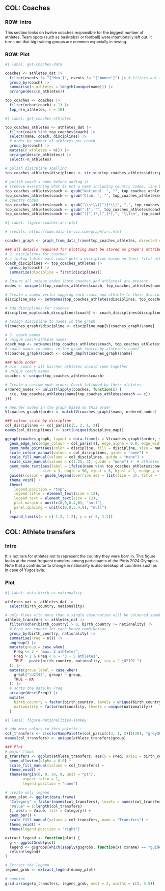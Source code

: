 ## COL: Coaches

### ROW: Intro {height="17%"}

::: {#div-intro-1 style="font-size: 0.9em;"}
This section looks on twelve coaches responsible for the biggest number of athletes. Team spots (such as baskteball or football) were intentionally left out. It turns out that big training groups are common especially in rowing.
:::

### ROW: Plot
```r
#| label: get-coaches-data

coaches <- athletes_dat |> 
  filter(events != "['Men']", events != "['Women']") |> # filters out teams
  group_by(coach) |> 
  summarise(n_athletes = length(unique(name))) |> 
  arrange(desc(n_athletes))

top_coaches <- coaches |> 
  filter(nchar(coach) > 1) |> 
  top_n(n_athletes, n = 10)
```

```r
#| label: get-coaches-athletes

top_coaches_athletes <- athletes_dat |> 
  filter(coach %in% top_coaches$coach) |> 
  select(name, coach, disciplines) |> 
  # order by number of athletes per coach
  group_by(coach) |> 
  mutate(n_athletes = n()) |> 
  arrange(desc(n_athletes)) |> 
  select(-n_athletes)

# polish disicpline spelling
top_coaches_athletes$disciplines <- str_sub(top_coaches_athletes$disciplines, 3, nchar(top_coaches_athletes$disciplines) - 2)
  
# polish coach's name before adding it
# (remove everything what is not a name including country codes, line breaks for two coaches)
top_coaches_athletes$coach <- gsub("National: ", "", top_coaches_athletes$coach)
top_coaches_athletes$coach <- gsub("Club: ", "", top_coaches_athletes$coach)
# country codes
top_coaches_athletes$coach <- gsub("\\s*\\([^)]*\\)", ",", top_coaches_athletes$coach)
top_coaches_athletes$coach <- gsub(",$", "", top_coaches_athletes$coach)
top_coaches_athletes$coach <- gsub("([^,]*,[^,]*),", "\\1\n", top_coaches_athletes$coach)
```


```r
#| label: figure-coaches-arc-plot

# credits: https://www.data-to-viz.com/graph/arc.html

coaches_graph <- graph_from_data_frame(top_coaches_athletes, directed = T)

### all details required for plotting must be stored as graph's attributes
# 2. disciplines for coaches
# a lookup table: each coach gets a discipline based on their first athlete
coach_disciplines <- top_coaches_athletes |> 
  group_by(coach) |> 
  summarize(discipline = first(disciplines))

# Ensure all unique nodes (both coaches and athletes) are present
nodes <- unique(c(top_coaches_athletes$coach, top_coaches_athletes$name))

# Create a named vector mapping each coach and athlete to their discipline
discipline_map <- setNames(top_coaches_athletes$disciplines, top_coaches_athletes$name)

# Add disciplines for coaches
discipline_map[coach_disciplines$coach] <- coach_disciplines$discipline

# Assign discipline to nodes in the graph
V(coaches_graph)$discipline <- discipline_map[V(coaches_graph)$name]

# 3. coach names
# unique coach-athlete names
coach_map <- setNames(top_coaches_athletes$coach, top_coaches_athletes$name)
# coach names to nodes in the graph (match by athlete's name)
V(coaches_graph)$coach <- coach_map[V(coaches_graph)$name]

### Node order
# aim: coach + all his/her athletes should come together
# unique coach names
coaches <- unique(top_coaches_athletes$coach)

# Create a custom node order: Coach followed by their athletes
ordered_nodes <- unlist(lapply(coaches, function(c) {
  c(c, top_coaches_athletes$name[top_coaches_athletes$coach == c])
}))

# Reorder nodes in the graph based on this order
V(coaches_graph)$order <- match(V(coaches_graph)$name, ordered_nodes)

### colour scale by discipline
col_disciplines <- col_paris[c(5, 2, 1, 3)]
names(col_disciplines) <- sort(unique(discipline_map))

ggraph(coaches_graph, layout = data.frame(x = V(coaches_graph)$order, y = 0)) +
  geom_edge_arc(edge_colour = col_paris[4], edge_alpha = 0.8, edge_width = 0.3, fold = T) +
  geom_node_point(aes(color = discipline, fill = discipline, size = name %in% top_coaches_athletes$coach), alpha = 0.75) +
  scale_colour_manual(values = col_disciplines, guide = "none") +
  scale_fill_manual(values = col_disciplines, guide = "none") +
  scale_size_manual(values = c(1.25, 3), guide = "none") +  # athletes = 1.25, coaches = 3; no legend for this
  geom_node_text(aes(label = ifelse(name %in% top_coaches_athletes$coach, name, NA)), 
                 size = 3, angle = 90, vjust = 0, hjust = 1, nudge_y = -1) +
  guides(colour = guide_legend(override.aes = list(size = 3), title = "Discipline")) +
  theme_void() +
  theme(
    legend.position = "top",
    legend.title = element_text(size = 12),
    legend.text = element_text(size = 12),
    plot.margin = unit(c(0,0,0.4,0), "null"),
    panel.spacing = unit(c(0,0,3.4,0), "null")
  ) +
  expand_limits(x = c(-1.2, 1.2), y = c(-5, 1.2))
```

## COL: Athlete transfers

### Intro {height="17%"}

::: {#div-intro style="font-size: 0.9em;"}
It is not rare for athletes not to represent the country they were born in. This figure looks at the most frequent transfers among participants of the PAris 2024 Olympics. Note that a contributor to change in nationality is also breakup of countries such as in case of Yugoslavia.
:::

### Plot

```r
#| label: data-birth-vs-nationality

athletes_nat <- athletes_dat |> 
  select(birth_country, nationality)

# only flows with more than a single observation will be coloured somehow
athlete_transfers <- athletes_nat |> 
  filter(nchar(birth_country) > 0, birth_country != nationality) |> 
  # Freq are counts for each known combination
  group_by(birth_country, nationality) |> 
  summarise(Freq = n()) |> 
  ungroup() |> 
  mutate(group = case_when(
    Freq <= 2 ~ "max. 2 athletes",
    Freq > 2 & Freq < 6 ~ "3 - 5 athletes",
    TRUE ~ paste(birth_country, nationality, sep = " \U2192 ")
  )) |> 
  mutate(group_label = case_when(
    grepl("\U2192", group) ~ group,
    TRUE ~ NA
  )) |> 
  # sorts the data by Freq
  arrange(desc(Freq)) |> 
  mutate(
    birth_country = factor(birth_country, levels = unique(birth_country)),
    nationality = factor(nationality, levels = unique(nationality))
  )

```

```r
#| label: figure-nationalities-sankey

# add more colors to this palette :
col_transfers <- c(colorRampPalette(col_paris[c(3, 1, 2)])(20), "grey30", "grey80")
names(col_transfers) <- unique(athlete_transfers$group)

### Plot
# major flows
p_transfers <- ggplot(athlete_transfers, aes(y = Freq, axis1 = birth_country, axis2 = nationality, fill = group)) +
  geom_alluvium(alpha = 0.8) +
  scale_fill_manual(values = col_transfers) +
  theme_void() +
  theme(margin(0, 0, 50, 0, unit = "pt"),
        aspect.ratio = 1,
        legend.position = "none")

# create only legend
dummy_plot <- ggplot(data.frame(
  "Category" = factor(names(col_transfers), levels = names(col_transfers)),
  "Value" = 1:length(col_transfers)
  ), aes(x = Value, fill = Category)) +
  geom_bar() +
  scale_fill_manual(values = col_transfers, name = "Transfers") +
  theme_void() +
  theme(legend.position = "right")

extract_legend <- function(plot) {
  g <- ggplotGrob(plot)
  legend <- g$grobs[which(sapply(g$grobs, function(x) x$name) == "guide-box")][[1]]
  return(legend)
}

# Extract the legend
legend_grob <- extract_legend(dummy_plot)
  
# combine
grid.arrange(p_transfers, legend_grob, ncol = 2, widths = c(3, 5.5))
```
